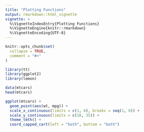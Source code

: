 ```yaml
---
title: "Plotting Functions"
output: rmarkdown::html_vignette
vignette: >
  %\VignetteIndexEntry{Plotting Functions}
  %\VignetteEngine{knitr::rmarkdown}
  %\VignetteEncoding{UTF-8}
---
```


```r
knitr::opts_chunk$set(
  collapse = TRUE,
  comment = "#>"
)
```

```r
library(tt)
library(ggplot2)
library(lemon)
```

```r
data(mtcars)
head(mtcars)
```

```r
ggplot(mtcars) +
  geom_point(aes(wt, mpg)) +
  scale_x_continuous(limits = c(1, 6), breaks = seq(1, 6)) +
  scale_y_continuous(limits = c(10, 35)) +
  theme_tmth() +
  coord_capped_cart(left = "both", bottom = "both")
```
